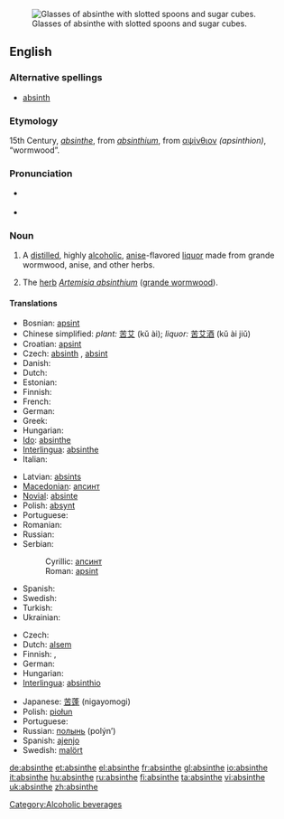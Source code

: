 {{wikipedia}}
[[Image:Two-absinthe-glasses.jpg|thumb|right|Glasses of absinthe with slotted spoons and sugar cubes.]]

==English==

===Alternative spellings===
*[[absinth]]

===Etymology===
15th Century, {{F.}} ''[[absinthe#French|absinthe]]'', from {{L.}} ''[[absinthium]]'', from {{Gk.}} [[αψίνθιον]] ''(apsinthion)'', “wormwood”.

===Pronunciation===
* {{a|UK}} {{IPA|/ˈæb.sɪnθ/}} {{SAMPA|/"{b.sInT/}}
* {{a|US}} {{audio|en-us-absinthe.ogg|absinthe}}

===Noun===
{{en-noun}}

# A [[distill]]ed, highly [[alcoholic]], [[anise]]-flavored [[liquor]] made from grande wormwood, anise, and other herbs.
# {{obsolete}} The [[herb]] ''[[absinthium|Artemisia absinthium]]'' ([[grande wormwood]]).

====Translations====
{{trans-top|liquor}}
* Bosnian: [[apsint]] {{m}}
* Chinese simplified: ''plant:'' [[苦艾]] (kǔ ài); ''liquor:'' [[苦艾酒]] (kǔ ài jiǔ)
* Croatian: [[apsint]] {{m}}
* Czech: [[absinth]] {{m}}, [[absint]] {{m}}
* Danish: {{t-|da|absint}}
* Dutch: {{t+|nl|absint}}
* Estonian: {{t+|et|absint}}
* Finnish: {{t+|fi|absintti}}
* French: {{t+|fr|absinthe|m}}
* German: {{t+|de|Absinth|m}}
* Greek: {{t+|el|αψέντι|tr=apséndi|sc=Grek}}
* Hungarian: {{t+|hu|abszint}}
* [[Ido]]: [[#Ido|absinthe]]
* [[Interlingua]]: [[#Interlingua|absinthe]]
* Italian: {{t-|it|assenzio}}
{{trans-mid}}
* Latvian: [[absints]]
* [[Macedonian]]: [[апсинт]] {{m}}
* [[Novial]]: [[absinte]]
* Polish: [[absynt]] {{m}}
* Portuguese: {{t+|pt|absinto|m}}
* Romanian: {{t-|ro|absint}}
* Russian: {{t+|ru|абсент|m|tr=absént|sc=Cyrl}}
* Serbian:
*: Cyrillic: [[апсинт]] {{m}}
*: Roman: [[apsint]] {{m}}
* Spanish: {{t+|es|absintio|m}}
* Swedish: {{t+|sv|absint}}
* Turkish: {{t-|tr|absint}}
* Ukrainian: {{t+|uk|абсент|m|sc=Cyrl|xs=Ukrainian}}
{{trans-bottom}}

{{trans-top|''Artemisia absinthium''}}
* Czech: {{t-|cs|pelyněk|m}}
* Dutch: [[alsem]] {{m}}
* Finnish: {{t-|fi|koiruoho}}, {{t+|fi|mali}}
* German: {{t+|de|Wermut|m}}
* Hungarian: {{t-|hu|fehér üröm}}
* [[Interlingua]]: [[absinthio]]
{{trans-mid}}
* Japanese: [[苦蓬]] (nigayomogi)
* Polish: [[piołun]] {{m}}
* Portuguese: {{t+|pt|absinto|m}}
* Russian: [[полынь]] (polýn’) {{f}}
* Spanish: [[ajenjo]] {{m}}
* Swedish: [[malört]] {{c}}
{{trans-bottom}}

[[Category:Alcoholic beverages]]

[[de:absinthe]]
[[et:absinthe]]
[[el:absinthe]]
[[fr:absinthe]]
[[gl:absinthe]]
[[io:absinthe]]
[[it:absinthe]]
[[hu:absinthe]]
[[ru:absinthe]]
[[fi:absinthe]]
[[ta:absinthe]]
[[vi:absinthe]]
[[uk:absinthe]]
[[zh:absinthe]]